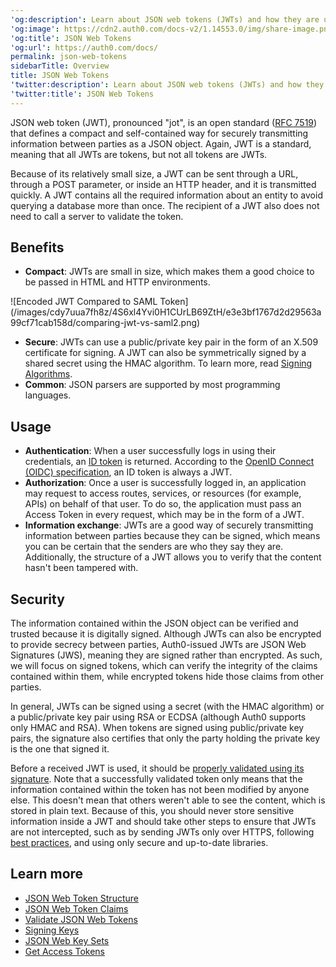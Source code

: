 ---
'og:description': Learn about JSON web tokens (JWTs) and how they are used.
'og:image': https://cdn2.auth0.com/docs-v2/1.14553.0/img/share-image.png
'og:title': JSON Web Tokens
'og:url': https://auth0.com/docs/
permalink: json-web-tokens
sidebarTitle: Overview
title: JSON Web Tokens
'twitter:description': Learn about JSON web tokens (JWTs) and how they are used.
'twitter:title': JSON Web Tokens
---
<Tooltip tip="JSON Web Token (JWT): Standard ID Token format (and often Access Token format) used to represent claims securely between two parties." cta="View Glossary" href="/docs/glossary?term=JSON+web+token">JSON web token</Tooltip> (JWT), pronounced "jot", is an open standard ([RFC 7519](https://tools.ietf.org/html/rfc7519)) that defines a compact and self-contained way for securely transmitting information between parties as a JSON object. Again, JWT is a standard, meaning that all JWTs are tokens, but not all tokens are JWTs.

Because of its relatively small size, a JWT can be sent through a URL, through a POST parameter, or inside an HTTP header, and it is transmitted quickly. A JWT contains all the required information about an entity to avoid querying a database more than once. The recipient of a JWT also does not need to call a server to validate the token.

## Benefits

* **Compact**: JWTs are small in size, which makes them a good choice to be passed in HTML and HTTP environments.

<Frame>![Encoded JWT Compared to SAML Token](/images/cdy7uua7fh8z/4S6xl4Yvi0H1CUrLB69ZtH/e3e3bf1767d2d29563a99cf71cab158d/comparing-jwt-vs-saml2.png)</Frame>

* **Secure**: JWTs can use a public/private key pair in the form of an X.509 certificate for signing. A JWT can also be symmetrically signed by a shared secret using the HMAC algorithm. To learn more, read [Signing Algorithms](/docs/get-started/applications/signing-algorithms).
* **Common**: JSON parsers are supported by most programming languages.

## Usage

* **Authentication**: When a user successfully logs in using their credentials, an [ID token](/docs/secure/tokens/id-tokens) is returned. According to the [OpenID Connect (OIDC) specification](https://openid.net/specs/openid-connect-core-1_0.html#IDToken), an <Tooltip tip="ID Token: Credential meant for the client itself, rather than for accessing a resource." cta="View Glossary" href="/docs/glossary?term=ID+token">ID token</Tooltip> is always a JWT.
* **Authorization**: Once a user is successfully logged in, an application may request to access routes, services, or resources (for example, APIs) on behalf of that user. To do so, the application must pass an <Tooltip tip="Access Token: Authorization credential, in the form of an opaque string or JWT, used to access an API." cta="View Glossary" href="/docs/glossary?term=Access+Token">Access Token</Tooltip> in every request, which may be in the form of a JWT.
* **Information exchange**: JWTs are a good way of securely transmitting information between parties because they can be signed, which means you can be certain that the senders are who they say they are. Additionally, the structure of a JWT allows you to verify that the content hasn't been tampered with.

## Security

The information contained within the JSON object can be verified and trusted because it is digitally signed. Although JWTs can also be encrypted to provide secrecy between parties, Auth0-issued JWTs are JSON Web Signatures (JWS), meaning they are signed rather than encrypted. As such, we will focus on signed tokens, which can verify the integrity of the claims contained within them, while encrypted tokens hide those claims from other parties.

In general, JWTs can be signed using a secret (with the HMAC algorithm) or a public/private key pair using RSA or ECDSA (although Auth0 supports only HMAC and RSA). When tokens are signed using public/private key pairs, the signature also certifies that only the party holding the private key is the one that signed it.

Before a received JWT is used, it should be [properly validated using its signature](/docs/secure/tokens/json-web-tokens/validate-json-web-tokens). Note that a successfully validated token only means that the information contained within the token has not been modified by anyone else. This doesn't mean that others weren't able to see the content, which is stored in plain text. Because of this, you should never store sensitive information inside a JWT and should take other steps to ensure that JWTs are not intercepted, such as by sending JWTs only over HTTPS, following [best practices](/docs/secure/tokens/token-best-practices), and using only secure and up-to-date libraries.

## Learn more

* [JSON Web Token Structure](/docs/secure/tokens/json-web-tokens/json-web-token-structure)
* [JSON Web Token Claims](/docs/secure/tokens/json-web-tokens/json-web-token-claims)
* [Validate JSON Web Tokens](/docs/secure/tokens/json-web-tokens/validate-json-web-tokens)
* [Signing Keys](/docs/get-started/tenant-settings/signing-keys)
* [JSON Web Key Sets](/docs/secure/tokens/json-web-tokens/json-web-key-sets)
* [Get Access Tokens](/docs/secure/tokens/access-tokens/get-access-tokens)